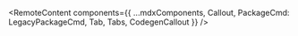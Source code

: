 

<RemoteContent
  components={{
    ...mdxComponents,
    Callout,
    PackageCmd: LegacyPackageCmd,
    Tab,
    Tabs,
    CodegenCallout
  }}
/>

